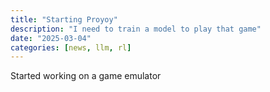 ```yaml
---
title: "Starting Proyoy"
description: "I need to train a model to play that game"
date: "2025-03-04"
categories: [news, llm, rl]
---
```


Started working on a game emulator